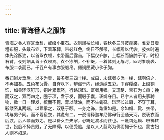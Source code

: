 ```yaml
---
---
---
```

title: 青海番人之服饰
---



青海之番人穿耳垂珰，或缀小宝石。衣则阔袖长幅，春秋冬三时披毳裘，惟夏日着粗布服，头戴布笠，下着革鞾。带必红色，终日不解带，长幅所以代衾。披衣时遍体先涂酥油，以首承衣领，束带而后露首。下幅仅齐膝，上幅长而臃肿于背，时袒右臂，夜则缩其首于衣领焉。衣不涤垢，不补缀，一着体则无解时，四时惟毳裘、布服二袭而已。千百户有事亦服缎帛。佩铜匣藏小佛于胸。

番妇辫发垂后，以多为贵，最多者三四十缕。或曰，未嫁者岁添一缕，嫁则倍之，不再加矣。五色布为囊，自脊以下，辫藏于内，缘边绣五彩。下穿缨络，上缀铜饰，如兽环沤钉形，铜片累累然，行路琅珰。富者用银。又珊瑚、宝石为长串；挽而双之，双而四之，圈于项，盘于发，而缀于囊，斑斓夺目。已字人者用夫家聘物，数十日一理发，梳而不篦，膏以酥油，而不生虮虱。珰环长过肩，不穿于耳，彩缕系其两端，以顶承之，双悬于颐。一身之饰，繁重如是。余如帽、靴、衣带，均与男子同。而不着亵衣，其说有二。一说谓释迦牟尼佛母行至通天河，脱亵衣而后渡，后人慕而效之。是以番女至夫家，必跣足渡水而往也。一说谓达赖、班禅转世，投胎不择贵贱，了无障碍，以便受胎，是以人人翦彩为佛而拥于怀也。蒙古妇人则不如是。